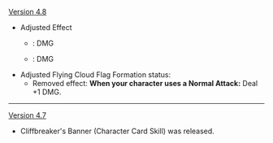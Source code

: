 {{Change History/Header}}
[[Version 4.8]]
* Adjusted Effect
** {{color|Old}}: {{highlight|2}} DMG
** {{color|New}}: {{highlight|3}} DMG
* Adjusted Flying Cloud Flag Formation status:
** Removed effect: '''When your character uses a Normal Attack:''' Deal +1 DMG.
----
[[Version 4.7]]
* Cliffbreaker's Banner (Character Card Skill) was released.